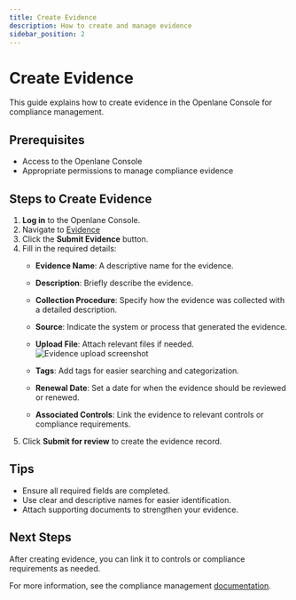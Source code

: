 ```yaml
---
title: Create Evidence
description: How to create and manage evidence
sidebar_position: 2
---
```


# Create Evidence

This guide explains how to create evidence in the Openlane Console for compliance management.

## Prerequisites

- Access to the Openlane Console
- Appropriate permissions to manage compliance evidence

## Steps to Create Evidence

1. **Log in** to the Openlane Console.
2. Navigate to [Evidence](https://console.theopenlane.io/evidence)
3. Click the **Submit Evidence** button.
4. Fill in the required details:
    - **Evidence Name**: A descriptive name for the evidence.
    - **Description**: Briefly describe the evidence.
    - **Collection Procedure**: Specify how the evidence was collected with a detailed description.
    - **Source**: Indicate the system or process that generated the evidence.
    - **Upload File**: Attach relevant files if needed.
    ![Evidence upload screenshot](../../../../static/img/screenshots/evidence/evidence_file_upload.png)

    - **Tags**: Add tags for easier searching and categorization.
    - **Renewal Date**: Set a date for when the evidence should be reviewed or renewed.
    - **Associated Controls**: Link the evidence to relevant controls or compliance requirements.
5. Click **Submit for review** to create the evidence record.

## Tips

- Ensure all required fields are completed.
- Use clear and descriptive names for easier identification.
- Attach supporting documents to strengthen your evidence.

## Next Steps

After creating evidence, you can link it to controls or compliance requirements as needed.

For more information, see the compliance management [documentation](../overview.mdx).